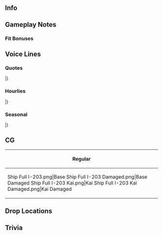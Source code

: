 ==Info==
{{KanmusuInfo|ID=482}}
{{KanmusuInfo|ID=487}}

==Gameplay Notes==

===Fit Bonuses===
{{:I-203/Equipment Bonuses}}

==Voice Lines==
===Quotes===
{{ShipquoteHeader}}
{{ShipquoteKai
|scenario = Introduction
|origin = 海ン中だと……私が多分一番速いと思う……。潜高型の三番艦。伊２０３。フーミィ…かな？危険？私が？……そんなでもないよ？
|translation =I think... I'm the fastest under the sea... 3rd ship of the Sentaka-class<ref>"Sentaka" is short for "Suichuu '''Kou'''soku '''Sen'''suikan (Underwater High-speed Submarine). It refers to the I-201 class. The character for "kou" (高) can also be read as "taka".</ref>. I-203. I guess you can call me... Fuumi? Dangerous? Who, me? ...That's not true, right?<ref>Likely referring to the initial design of her batteries which had reliability problems and were hard to maintain. They caused a fire on her sister ship I-202.</ref>
}}
{{ShipquoteKai|kai = true|scenario = Introduction
|origin =提督、やっぱり海ン中は、私が多分一番早いね。改潜高型、伊２０３。…出撃準備は万全……危険？今は…うん、敵にとってね。ちゃんと改良されてるから、見てて。
|translation =Admiral, I'm probably the fastest under the sea. I'm the improved Sentaka-class, I-203... I'm ready to sortie at any time... Dangerous? Right now it's... Yeah, only to enemies. I've been completely overhauled, so just watch me.
}}
{{ShipquoteKai
|scenario = Library
|origin =水中での圧倒的の機動性を追求した、伊号潜水艦の新型高速潜水艦、伊２０１型潜水艦の三番艦、伊２０３です。実戦には出ませんでしたが、出撃準備は完了しています。提督、よろしく。私、水中で本当に早いから、見てて。
|translation =I aim to be the fastest underwater. I'm the latest high-speed 1st class submarine, 3rd ship of the I-201-class submarines, I-203. I didn't take part in actual combat but I'm ready to sortie<ref>Her crew had just finished training and was ready to be deployed when the surrender was signed.</ref>. Admiral, nice to meet you. I really am fast underwater, so just watch me.
}}
{{ShipquoteKai
|scenario = Secretary 1
|origin =わかった。
|translation =Understood.
}}
{{ShipquoteKai|kai = true|scenario = Secretary 1
|origin =うん、わかった。
|translation =Yes, understood.
}}
{{ShipquoteKai
|scenario = Secretary 2
|origin =危険？私が？…そう？
|translation =Dangerous? I am? ...Really?
}}
{{ShipquoteKai|kai = true|scenario = Secretary 2
|origin =危険？…だいぶ改良したよ。多分平気。
|translation =Dangerous? ...I've gotten an overhaul. I think I'll be fine.
}}
{{ShipquoteKai
|scenario = Secretary 3
|origin =提督、何？…違う、そこは貯糧品入れるとこ。ジャガイモや玉ねぎに…興味があるの？しまい方に？…そう？じゃ、教えてあげる。こことか…ここ。
|translation =Admiral, what is it? ...No, that's where I store food for long voyages. Like potatoes or onions... Are you interested how I store food? ...Really? Then I'll tell you about them. Like this... or that.
}}
{{ShipquoteKai
|scenario = Idle
|origin =時間ある時は、電池の確認と整備を、しないと…早く、走れない……あぁ、提督、手伝ってくれるの？…そこは、電池じゃない。貯糧品入れるとこ。
|translation =When I have the time, I need to check and maintain my batteries... or I won't be able to go fast... Ah, Admiral, you'll give me a hand? ...That's not my batteries. It's my food storage.
}}
{{ShipquoteKai
|scenario = Secretary Married
|origin =私、あの、お茶、入れて、みた……提督、あんまりうまくないけれど、飲む？
|translation =I... umm... tried making some tea... Admiral, it's not really that good, but... will you have some?
}}
{{ShipquoteKai
|scenario = Wedding
|origin =提督、何？私、電池の整備が……えぇ、これ、くれるの？綺麗な指輪……でも、なんで？えぇ？
|translation =Admiral, what is it? I'm giving my batteries some maintenance... Huh, is this for me? What a beautiful ring... But, why? Huh?
}}
{{ShipquoteKai
|scenario = Looking At Scores
|origin =色々、知っとかないとね。
|translation =You need to know a lot, huh.
}}
{{ShipquoteKai
|scenario = Joining A Fleet
|origin =第十一潜水戦隊、伊２０３、出撃。
|translation =21st Submarine Squadron, I-203, sortieing.
}}
{{ShipquoteKai
|scenario = Equipment 1
|origin =あり…ありがとう。
|translation =Th... thank you.
}}
{{ShipquoteKai|kai = true|scenario = Equipment 1
|origin =あ…ありがとう。うん。
|translation =Th... thank you. Yeah.
}}
{{ShipquoteKai
|scenario = Equipment 2
|origin =強く、なりたいな。
|translation =I want to get stronger.
}}
{{ShipquoteKai|kai = true|scenario = Equipment 2
|origin =海の中では…誰より強く、なりたいな。
|translation =I want to be... the strongest under the sea.
}}
{{ShipquoteKai
|scenario = Equipment 3
|origin =潜望鏡観測、急げ。
|translation =Up periscope, hurry.
}}
{{ShipquoteKai
|scenario = Supply
|origin =あり…ありがとう。ふあぁ。
|translation =Th... thank you. *siigh*
}}
{{ShipquoteKai
|scenario = Docking Minor
|origin =治す。
|translation =Getting repaired.
}}
{{ShipquoteKai
|scenario = Docking Major
|origin =いっぱい、治す。
|translation =Getting serious repairs.
}}
{{ShipquoteKai
|scenario = Construction
|origin =できた。
|translation =It's done.
}}
{{ShipquoteKai
|scenario = Returning From Sortie
|origin =戻って、これた。
|translation =We're back.
}}
{{ShipquoteKai
|scenario = Starting A Sortie
|origin =第六艦隊、伊２０３潜、抜錨。ようそろ。
|translation =6th Fleet, sub I-203, setting off. Steady as she goes.
}}
{{ShipquoteKai
|scenario = Battle Start
|origin =敵、発見。ハッチ閉鎖、 ベント開け、急速潜航。
|translation =Enemy spotted. Close the hatches, open the vents, crash dive.
}}
{{ShipquoteKai
|scenario = Attack
|origin =一番、三番、撃て！
|translation =Tube 1, tube 3, fire!
}}
{{ShipquoteKai
|scenario = Air Battle/Daytime Spotting/Night Battle Attack
|origin =魚雷戦用意！発射、撃て！
|translation = Ready the torpedoes! Aim, fire!
}}
{{ShipquoteKai
|scenario = Night Battle
|origin =夜間魚雷戦用意。注水、全部開け。
|translation =Ready for night torpedo battle. Open all the valves.
}}
{{ShipquoteKai
|scenario = MVP
|origin =私が戦果を？そう。そうなんだ。
|translation =I achieved the most? I see. So I did.
}}
{{ShipquoteKai
|scenario = Minor Damage 1
|origin =きゃあ！
|translation =Eek!
}}
{{ShipquoteKai
|scenario = Minor Damage 2
|origin =あぁ！被害、知らせ。
|translation =Aah! Damage report.
}}
{{ShipquoteKai
|scenario = Major Damage
|origin =我、損害ヲ受ク。メインタンクブロー。緊急浮上。
|translation =I've taken damage. Main tank blow. Emergency ascent.
}}
{{ShipquoteKai
|scenario = Sunk
|origin =あぁ、だめだ…私…圧潰、するの……あはぁ…さよ、なら…
|translation =Ah, I'm done for... I'm... going to be crushed... Aaah... Good... bye...
}}
|}
<references/>
{{clear}}

===Hourlies===
{{ShipquoteHeader|type = hourly}}
{{ShipquoteKai|kai = true
|scenario = 00:00
|origin =提督、今日は私が担当、だって。
|translation = Admiral, I'm in charge today.
}}
{{ShipquoteKai|kai = true
|scenario = 01:00
|origin =提督、マルヒトマルマル。
|translation =Admiral, it's 0100.
}}
{{ShipquoteKai|kai = true
|scenario = 02:00
|origin =提督、マルフタマルマル。
|translation =Admiral, it's 0200.
}}
{{ShipquoteKai|kai = true
|scenario = 03:00
|origin =提督、マルサンマルマル……少し、眠いの？
|translation =Admiral, it's 0300... Are you a bit sleepy?
}}
{{ShipquoteKai|kai = true
|scenario = 04:00
|origin =提督、マルヨンマルマル。もうすぐ朝。
|translation =Admiral, it's 0400. It's almost morning.
}}
{{ShipquoteKai|kai = true
|scenario = 05:00
|origin =提督、マルゴーマルマル。朝。起きて。
|translation =Admiral, it's 0500. It's morning. Wake up.
}}
{{ShipquoteKai|kai = true
|scenario = 06:00
|origin =提督、マルロクマルマル。総員起こし、かける。総員、起こし。朝です。朝ですよ、皆さん。
|translation =Admiral, it's 0600. I'll go rouse the fleet. All hands, assemble. It's morning. It's already morning, everyone.
}}
{{ShipquoteKai|kai = true
|scenario = 07:00
|origin =提督、マルナナマルマル。朝食はこれ、味噌汁のぶっかけ飯。忙しい時は、これ。
|translation =Admiral, it's 0700. We're having rice in miso soup for breakfast<ref>Bukkake meshi (ぶっかけ飯) is soup poured over rice.</ref>. Perfect for breakfast on the go.
}}
{{ShipquoteKai|kai = true
|scenario = 08:00
|origin =提督、マルハチマルマル。ほら、洗い物も簡単、大事。よし、終わり。
|translation =Admiral, it's 0800. Come on, washing up is easy. It's important. Alright, we're done.
}}
{{ShipquoteKai|kai = true
|scenario = 09:00
|origin =提督、マルキュウマルマル。どうする？呉の湾内…とりあえず走る？
|translation =Admiral, it's 0900. What do you want to do now? Shall we... go for a run around Kure Bay to start?
}}
{{ShipquoteKai|kai = true
|scenario = 10:00
|origin =提督、ヒトマルマルマル。迅鯨？あんまり、知らない。
|translation =Admiral, it's 1000. Jingei? I don't really know her.
}}
{{ShipquoteKai|kai = true
|scenario = 11:00
|origin =提督、ヒトヒトマルマル。長鯨？あぁ、少し、知ってる。
|translation =Admiral, it's 1100. Chougei? Ah, I have heard of her.
}}
{{ShipquoteKai|kai = true
|scenario = 12:00
|origin =提督、ヒトフタマルマル。お昼、食べよう？おにぎり。
|translation =Admiral, it's 1200. Shall we have lunch? It's rice balls.
}}
{{ShipquoteKai|kai = true
|scenario = 13:00
|origin =提督、ヒトサンマルマル。食後の運動、少し、走る？
|translation =Admiral, it's 1300. Shall we go for a quick post-meal run?
}}
{{ShipquoteKai|kai = true
|scenario = 14:00
|origin =提督、ヒトヨンマルマル。水の中ならね、誰も、私の前は走れない。水中最速。あぁ、下りじゃ、ないよ。
|translation =Admiral, it's 1400. There's no one that can match me underwater. I'm the fastest there is. Ah, I'm not talking about descent rate.
}}
{{ShipquoteKai|kai = true
|scenario = 15:00
|origin =提督、ヒトゴーマルマル。島風？聞いたことあるけど…あんまり、知らない。
|translation =Admiral, it's 1500. Shimakaze? I've heard of her, but... I don't really know much about her.
}}
{{ShipquoteKai|kai = true
|scenario = 16:00
|origin =提督、ヒトロクマルマル。走ったら、少し、疲れた。
|translation =Admiral, it's 1600. All that running kinda tired me out.
}}
{{ShipquoteKai|kai = true
|scenario = 17:00
|origin =提督、夕日、見て、ほら。あぁ、えっと、ヒトナナマルマル。
|translation =Admiral, just look at that sunset. Ah, it's 1700.
}}
{{ShipquoteKai|kai = true
|scenario = 18:00
|origin =提督、ヒトハチマルマル。夜ご飯、どうしよう？
|translation =Admiral, it's 1800. What do you want for dinner?
}}
{{ShipquoteKai|kai = true
|scenario = 19:00
|origin =提督、ヒトキュウマルマル。あぁ、姉ちん、これは…カレー？…えっと、土曜…あっ、いいの？いただきます。
|translation =Admiral, it's 1900. Ah, big sis, this is... Curry? ...Umm, today's not Satur... Can I? Thanks for the meal.
}}
{{ShipquoteKai|kai = true
|scenario = 20:00
|origin =提督、フタマルマルマル。姉ちんの差し入れの土曜定食、美味しかった。カレーは、いつでも美味しい。
|translation =Admiral, it's 2000. The Saturday set meal big sis brought us was delicious. Curry always hits the spot.
}}
{{ShipquoteKai|kai = true
|scenario = 21:00
|origin =提督、フタヒトマルマル。電池が…少し電池が、気になる。少し。
|translation =Admiral, it's 2100. I'm a bit... worried about my batteries. Just a little.
}}
{{ShipquoteKai|kai = true
|scenario = 22:00
|origin =提督、フタフタマルマル。私また少し、走ってくる。夜だけど、走るの…好き。
|translation =Admiral, it's 2200. I'm going to go out on another short run. It's night but... I like running.
}}
{{ShipquoteKai|kai = true
|scenario = 23:00
|origin =提督、フタサンマルマル。今日は…今日はお疲れ様。
|translation =Admiral, it's 2300. Thanks... thanks for your hard work today.
}}
|}
<references/>
{{clear}}

===Seasonal===
{{SeasonalHeaderOld}}
{{SeasonalQuote
|scenario = [[Seasonal/Rainy_Season_2021|Rainy Season 2021]]
|origin = 雨……水中に潜ってしまえば、関係ない。うん。 
|translation =	Rain... won't bother me once I'm underwater. *nod* 	
|audio = I-203_Rainy Season 2021_Secretary_1.mp3
|notes = 
}}
|}<references/>

{{clear}}

==CG==
{| class="mw-collapsible mw-collapsed wikitable" style="width: 100%;"
!Regular
|-
|<gallery>
Ship Full I-203.png|Base
Ship Full I-203 Damaged.png|Base Damaged
Ship Full I-203 Kai.png|Kai
Ship Full I-203 Kai Damaged.png|Kai Damaged
</gallery>
|}

==Drop Locations==

==Trivia==

{{Shiplist}}